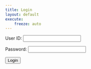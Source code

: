 ```yaml
---
title: Login
layout: default
execute:
    freeze: auto
---
```


<form action="javascript:login_user()">
    <p><label>
        User ID:
        <input type="text" name="uid" id="uid" required>
    </label></p>
    <p><label>
        Password:
        <input type="password" name="password" id="password" required>
    </label></p>
    <p>
        <button>Login</button>
    </p>
</form>

<script>
    // URL for deployment
     var url = "https://locam.nighthawkcodingsociety.com"
    // Comment out next line for local testing
    // url = "http://localhost:8085"
    // Authenticate endpoint
    const login_url = url + '/authenticate';


    function login_user(){
        // Set body to include login data
        const body = {
            email: document.getElementById("uid").value,
            password: document.getElementById("password").value,
        };

        // Set Headers to support cross origin
        const requestOptions = {
            method: 'POST',
            mode: 'cors', // no-cors, *cors, same-origin
            cache: 'no-cache', // *default, no-cache, reload, force-cache, only-if-cached
            credentials: 'include', // include, *same-origin, omit
            body: JSON.stringify(body),
            headers: {
                "content-type": "application/json",
            },
        };

        // Fetch JWT
        fetch(login_url, requestOptions)
        .then(response => {
            // trap error response from Web API
            if (!response.ok) {
                const errorMsg = 'Login error: ' + response.status;
                console.log(errorMsg);
                return;
            }
            // Success!!!
            // Redirect to Database location
            window.location.href = "read";
        })
    }


</script>
